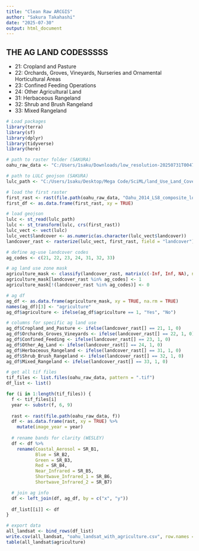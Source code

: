 ---
title: "Clean Raw ARCGIS"
author: "Sakura Takahashi"
date: "2025-07-30"
output: html_document
---

## THE AG LAND CODESSSSS  
- 21: Cropland and Pasture  
- 22: Orchards, Groves, Vineyards, Nurseries and Ornamental Horticultural Areas  
- 23: Confined Feeding Operations  
- 24: Other Agricultural Land  
- 31: Herbaceous Rangeland  
- 32: Shrub and Brush Rangeland  
- 33: Mixed Rangeland  



```{r}
# Load packages
library(terra)
library(sf)       
library(dplyr)
library(tidyverse)
library(here)

# path to raster folder (SAKURA)
oahu_raw_data <- "C:/Users/1saku/Downloads/low_resolution-20250731T004711Z-1-001/low_resolution/oahu"

# path to LULC geojson (SAKURA)
lulc_path <- "C:/Users/1saku/Desktop/Mega Code/SciML/land_Use_Land_Cover_(LULC).geojson"
``` 

```{r}
# load the first raster
first_rast <- rast(file.path(oahu_raw_data, "Oahu_2014_LS8_composite_low_resolution.tif"))
first_df <- as.data.frame(first_rast, xy = TRUE)
``` 

```{r}
# load geojson
lulc <- st_read(lulc_path)
lulc <- st_transform(lulc, crs(first_rast))
lulc_vect <- vect(lulc)
lulc_vect$landcover <- as.numeric(as.character(lulc_vect$landcover))
landcover_rast <- rasterize(lulc_vect, first_rast, field = "landcover")

# define ag-use landcover codes
ag_codes <- c(21, 22, 23, 24, 31, 32, 33)

# ag land use zone mask
agriculture_mask <- classify(landcover_rast, matrix(c(-Inf, Inf, NA), ncol = 3))
agriculture_mask[landcover_rast %in% ag_codes] <- 1
agriculture_mask[!(landcover_rast %in% ag_codes)] <- 0

# ag df
ag_df <- as.data.frame(agriculture_mask, xy = TRUE, na.rm = TRUE)
names(ag_df)[3] <- "agriculture"
ag_df$agriculture <- ifelse(ag_df$agriculture == 1, "Yes", "No")

# columns for specific ag land use
ag_df$Cropland_and_Pasture <- ifelse(landcover_rast[] == 21, 1, 0)
ag_df$Orchards_Groves_Vineyards <- ifelse(landcover_rast[] == 22, 1, 0)
ag_df$Confined_Feeding <- ifelse(landcover_rast[] == 23, 1, 0)
ag_df$Other_Ag_Land <- ifelse(landcover_rast[] == 24, 1, 0)
ag_df$Herbaceous_Rangeland <- ifelse(landcover_rast[] == 31, 1, 0)
ag_df$Shrub_Brush_Rangeland <- ifelse(landcover_rast[] == 32, 1, 0)
ag_df$Mixed_Rangeland <- ifelse(landcover_rast[] == 33, 1, 0)

```  

```{r}
# get all tif files
tif_files <- list.files(oahu_raw_data, pattern = ".tif")
df_list <- list()

for (i in 1:length(tif_files)) {
  f <- tif_files[i]
  year <- substr(f, 6, 9)
  
  rast <- rast(file.path(oahu_raw_data, f))
  df <- as.data.frame(rast, xy = TRUE) %>%
    mutate(image_year = year)
  
  # rename bands for clarity (WESLEY)
  df <- df %>%
    rename(Coastal_Aerosol = SR_B1,
           Blue = SR_B2,
           Green = SR_B3,
           Red = SR_B4,
           Near_Infrared = SR_B5,
           Shortwave_Infrared_1 = SR_B6,
           Shortwave_Infrared_2 = SR_B7)

  # join ag info
  df <- left_join(df, ag_df, by = c("x", "y"))
  
  df_list[[i]] <- df
}

# export data
all_landsat <- bind_rows(df_list)
write.csv(all_landsat, "oahu_landsat_with_agriculture.csv", row.names = FALSE)
table(all_landsat$agriculture)

``` 


